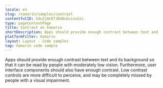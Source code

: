 ```yaml
---
locale: en
slug: /xamarin/samples/contrast
contentfulID: 5dsZjNt87JB4BvGcivsGzi
type: pageContentPage
title: Contrast on Xamarin
shortDescription: Apps should provide enough contrast between text and its background so that it can be read by people with moderately low vision.
platformFilter: Xamarin
layout: Layout - Code samples
tag: Xamarin code sample
---
```


Apps should provide enough contrast between text and its background so that it can be read by people with moderately low vision. Furthermore, user interface components should also have enough contrast. Low contrast controls are more difficult to perceive, and may be completely missed by people with a visual impairment.

<CodeSample id="screen-contrast" locale="en" platform="xamarin"/>